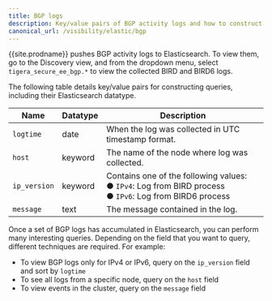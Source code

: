 ```yaml
---
title: BGP logs
description: Key/value pairs of BGP activity logs and how to construct queries. 
canonical_url: /visibility/elastic/bgp
---
```

{{site.prodname}} pushes BGP activity logs to Elasticsearch. To view them, go to the Discovery view, and from the dropdown menu, select `tigera_secure_ee_bgp.*` to view the collected BIRD and BIRD6 logs.
 
The following table details key/value pairs for constructing queries, including their Elasticsearch datatype.

| Name                  | Datatype          | Description |
| --------------------- | ----------------- | ----------- |
| `logtime`             | date              | When the log was collected in UTC timestamp format. |
| `host`                | keyword           | The name of the node where log was collected. |
| `ip_version`          | keyword           | Contains one of the following values:<br>&#x25cf;&nbsp;<code>IPv4</code>: Log from BIRD process <br>&#x25cf;&nbsp;<code>IPv6</code>: Log from BIRD6 process|
| `message`             | text              | The message contained in the log. |

Once a set of BGP logs has accumulated in Elasticsearch, you can perform many interesting queries. Depending on the field that you want to query, different techniques are required. For example:
* To view BGP logs only for IPv4 or IPv6, query on the `ip_version` field and sort by `logtime`
* To see all logs from a specific node, query on the `host` field
* To view events in the cluster, query on the `message` field
